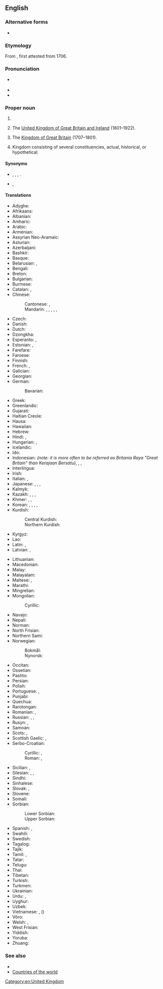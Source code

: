 ==English==
{{wikipedia}}
{{wikivoyage}}

===Alternative forms===
*

===Etymology===
From , first attested from 1706.

===Pronunciation===
* {{a|UK|US}} {{IPA|en|/juːˌnaɪ.tɪd ˈkɪŋ.dəm/|/jʊˌnaɪ.tɪd ˈkɪŋ.dəm/|/jəˌnaɪ.tɪd ˈkɪŋ.dəm/}}
* {{audio|en|en-us-United Kingdom.ogg|Audio (US)}}
* {{hyphenation|en|Unit|ed King|dom}}

===Proper noun===
{{en-proper noun|head=[[united|United]] [[kingdom|Kingdom]]}}

# 
# {{senseid|en|Q174193}}{{lb|en|historical}} The [[United Kingdom of Great Britain and Ireland]] (1801–1922).
# {{senseid|en|Q161885}}{{lb|en|historical|informal|nonstandard}} The [[Kingdom of Great Britain]] (1707–1801).
# {{lb|en|nation's name}} Kingdom consisting of several constituencies, actual, historical, or hypothetical.
#: {{ux|en|'''United Kingdom''' of Portugal, Brazil and the Algarves.}}

====Synonyms====
* {{sense|Sense 1}} {{l|en|United Kingdom of Great Britain and Northern Ireland}} {{qualifier|official name}}, {{l|en|Great Britain}} {{qualifier|loosely}}, {{l|en|Britain}} {{qualifier|loosely}}, {{l|en|England}} {{qualifier|non-standard; sometimes offensive}}.
* {{sense|Sense 3}} {{l|en|Great Britain}} {{qualifier|official name}}, {{l|en|Kingdom of Great Britain}} {{qualifier|modern use}}

====Translations====
{{trans-top-also|id=Q145|sovereign state in Europe|Great Britain}}
* Adyghe: {{t|ady|Британиешхо Пачъыхьыгъо}}
* Afrikaans: {{t+|af|Verenigde Koninkryk}}
* Albanian: {{t|sq|Mbretëria e Bashkuar}}
* Amharic: {{t|am|ዩናይትድ ኪንግደም}}
* Arabic: {{t+|ar|الْمَمْلَكَة الْمُتَّحِدَة|f|tr=al-mamlaka l-muttaḥida}}
* Armenian: {{t|hy|Միացյալ Թագավորություն}}
* Assyrian Neo-Aramaic: {{t|aii|ܡܲܠܟܘܼܬܵܐ ܡܚܲܝܕܬܵܐ|tr=mālkuta mḳaydta}}
* Asturian: {{t+|ast|Reinu Xuníu|m}}
* Azerbaijani: {{t|az|Birləşmiş Krallıq}}
* Bashkir: {{t|ba|Берләшкән Короллеге}}
* Basque: {{t+|eu|Erresuma Batua}}
* Belarusian: {{t|be|Злу́чанае Карале́ўства|n}}, {{t|be|Аб'ядна́нае Карале́ўства|n}}
* Bengali: {{t+|bn|যুক্তরাজ্য|tr=juktôrajjô}}
* Breton: {{t|br|Rouantelezh Unanet}}
* Bulgarian: {{t|bg|Обедине́но кра́лство|n}}
* Burmese: {{t|my|ယူနိုက်တက်ကင်းဒမ်း}}
* Catalan: {{t+|ca|Regne Unit|m}}, {{t|ca|Regne Unit de la Gran Bretanya i Irlanda del Nord|m}}
* Chinese:
*: Cantonese: {{t|yue|英國|tr=jing1 gwok3}}, {{t|yue|大英聯合王國|tr=daai6 jing1 lyun4 hap6 wong4 gwok3}}
*: Mandarin: {{t+|cmn|英國}}, {{t+|cmn|英国|tr=Yīngguó}}, {{t+|cmn|大不列顛及北愛爾蘭聯合王國}}, {{t+|cmn|大不列颠及北爱尔兰联合王国|tr=Dà-Bùlièdiān jí Běi-Ài'ěrlán Liánhé Wángguó}}, {{t+|cmn|聯合王國}}, {{t+|cmn|联合王国|tr=Liánhé Wángguó}}
* Czech: {{t+|cs|Spojené království|n}}
* Danish: {{t|da|Forenede Kongerige|n}}
* Dutch: {{t+|nl|Verenigd Koninkrijk|n}}
* Dzongkha: {{t|dz|ཡུ་ནའི་ཊེཊ་ཀིང་ཌམ}}
* Esperanto: {{t|eo|Unuiĝinta Regno}}, {{t|eo|Unuiĝinta Reĝlando}}
* Estonian: {{t+|et|Ühendkuningriik}} {{qualifier|only in diplomacy}}, {{t|et|Suurbritannia ja Põhja-Iiri Ühendkuningriik}}
* Farefare: {{t|gur|Ɩŋɔ}}
* Faroese: {{t|fo|Hitt Sameinda Kongsríki|n}}
* Finnish: {{t+|fi|Yhdistynyt kuningaskunta}}
* French: {{t+|fr|Royaume-Uni|m}}, {{t+|fr|Royaume-Uni de Grande-Bretagne et d'Irlande du Nord|m}}
* Galician: {{t+|gl|Reino Unido|m}}
* Georgian: {{t|ka|გაერთიანებული სამეფო}}
* German: {{t+|de|Vereinigtes Königreich|n}}
*: Bavarian: {{t|bar|Vaeinigte Kinireich}}
* Greek: {{t+|el|Ηνωμένο Βασίλειο|n}}
* Greenlandic: {{t|kl|Tuluit Nunaat}}
* Gujarati: {{t|gu|યુનાઇટેડ કિંગડમ}}
* Haitian Creole: {{t|ht|Wayòm Ini}}
* Hausa: {{t+|ha|Birtaniya}}
* Hawaiian: {{t|haw|Aupuni Mōʻī Hui Pū ʻia}}
* Hebrew: {{t|he|הַמַמְלָכָה הַמְאֻחֶדֶת|tr=ha-mamlakha ha-meukhedet}}
* Hindi: {{t|hi|यूनाइटेड किंगडम|m}}, {{t+|hi|संयुक्त राजशाही|m}}
* Hungarian: {{t+|hu|Egyesült Királyság}}, {{t+|hu|Nagy-Britannia és Észak-Írország Egyesült Királysága}}
* Icelandic: {{t|is|Hið sameinaða konungsríki|n}}
* Ido: {{t+|io|Unionita Rejio}}
* Indonesian: {{t|id|Kerajaan Bersatu}} ''(note: it is more often to be referred as Britania Raya "Great Britain" than Kerajaan Bersatu)'', {{t+|id|Britania Raya}}, {{t|id|Inggris Raya}}, {{t+|id|Inggris}}
* Interlingua: {{t|ia|Regno Unite}}
* Irish: {{t|ga|Ríocht Aontaithe|alt=An Ríocht Aontaithe|f}}
* Italian: {{t+|it|Regno Unito|m}}, {{t+|it|Regno Unito di Gran Bretagna e Irlanda del Nord|m}}
* Japanese: {{t+|ja|英国|tr=えいこく, Eikoku}}, {{t+|ja|イギリス|tr=Igirisu}}, {{t+|ja|グレートブリテン及び北アイルランド連合王国|tr=Gurēto Buriten oyobi Kita Airurando rengō ōkoku}}, {{t+|ja|連合王国|tr=れんごうおうこく, Rengō ōkoku}}
* Kalmyk: {{t|xal|Ниицәтә Нутг}}
* Kazakh: {{t|kk|Біріккен Корольдік}}, {{t|kk|Құрама Патшалық}} {{q|rare}}, {{t|kk|Ұлыбритания және Солтүстік Ирландия Біріккен Корольдігі}}, {{t|kk|Біріккен Патшалық}}
* Khmer: {{t|km|ចក្រភពអង់គ្លេស}}, {{t|km|សហរាជាណាចក្រ}}, {{t+|km|រាជាណាចក្ររួម}}
* Korean: {{t+|ko|^영국(英國)}}, {{t|ko|^그레이트브리튼 북아일랜드 연합 왕국}}, {{t|ko|^연합 왕국}}, {{t|ko|^대브리텐 및 북아일랜드 련합 왕국}} {{qualifier|North Korea}}, {{t|ko|^련합 왕국}} {{qualifier|North Korea}}
* Kurdish:
*: Central Kurdish: {{t|ckb|شانشینی یەکگرتوو|tr=şanşînî yekgrtû}}
*: Northern Kurdish: {{t+|kmr|Keyaniya Yekbûyî}}
* Kyrgyz: {{t|ky|Бириккен Падышалык}}
* Lao: {{t+|lo|ສະຫະລາຊະອານາຈັກ}}
* Latin: {{t|la|Rēgnum Ūnītum|n}}, {{t|la|Britanniarum Regnum|n}}
* Latvian: {{t|lv|Apvienotā Karaliste|f}}, {{t|lv|Lielbritānijas un Ziemeļīrijas Apvienotā Karaliste|f}}
{{trans-mid}}
* Lithuanian: {{t+|lt|Jungtinė Karalystė}}
* Macedonian: {{t+|mk|Обединето Кралство|n}}
* Malay: {{t|ms|United Kingdom}}
* Malayalam: {{t|ml|യുണൈറ്റഡ് കിങ്ഡം}}
* Maltese: {{t|mt|Renju Unit|}}, {{t|mt|Ir-Renju Unit tal-Gran Brittanja u l-Irlanda ta' Fuq}}
* Marathi: {{t|mr|युनायटेड किंग्डम}}
* Mingrelian: {{t|xmf|გოართოიანაფილი ომაფე}}
* Mongolian:
*: Cyrillic: {{t|mn|Нэгдсэн Вант улс}}
* Navajo: {{t|nv|Tótaʼ Dineʼé Bikéyah}}
* Nepali: {{t|ne|संयुक्त अधिराज्य}}
* Norman: {{t|nrf|Rouoyaume Unni|m|alt=Le Rouoyaume Unni}}
* North Frisian: {{t|frr|Feriind Kiningrik}}
* Northern Sami: {{t|se|Ovttastuvvan gonagasriika}}
* Norwegian:
*: Bokmål: {{t|no|Det forente kongerike Storbritannia og Nord-Irland|n}}
*: Nynorsk: {{t|nn|Det sameinte kongeriket Storbritannia og Nord-Irland|n}}
* Occitan: {{t+|oc|Reialme Unit|m}}
* Ossetian: {{t|os|Иугонд Паддзахад}}
* Pashto: {{t|ps|د سترې بریتانيې او شمالي ايرلينډ متحد سلطنت|tr=da sathre bareethanye aw shamalai ieralaend mathhd salathnth}}
* Persian: {{t|fa|پادشاهی متحد|tr=pâdešâhi-ye mottahed}}
* Polish: {{t+|pl|Zjednoczone Królestwo|n}}
* Portuguese: {{t+|pt|Reino Unido|m}}, {{t|pt|Reino Unido da Grã-Bretanha e Irlanda do Norte|m}}
* Punjabi: {{t|pa|ਸੰਯੁਕਤ ਬਾਦਸ਼ਾਹੀ}}
* Quechua: {{t|qu|Hukllachasqa Qhapaq Suyu}}
* Rarotongan: {{t|rar|Paratāne}}
* Romanian: {{t|ro|Regatul Unit al Marii Britanii și Irlandei de Nord|n}}, {{t+|ro|Regatul Unit|n}}
* Russian: {{t+|ru|Великобрита́ния}}, {{t+|ru|Соединённое Короле́вство|n}}, {{t+|ru|Соединённое Короле́вство Великобрита́нии и Се́верной Ирла́ндии|n}}
* Rusyn: {{t|rue|Велика Брітанія|n}}, {{t|rue|Споєне кралёвство Великой Брітанії і Северного Ірьска|n}}
* Samoan: {{t|sm|Iunaite Malo}}
* Scots: {{t|sco|Unitit Kinrick}}, {{t|sco|Unitit Kinrick o Greet Britain an Norlin Airlann}}
* Scottish Gaelic: {{t|gd|Rìoghachd Aonaichte|f|alt=An Rìoghachd Aonaichte}}, {{t|gd|Rìoghachd Aonaichte na Breatainn Mhòr agus Eirinn a Tuath|f}}
* Serbo-Croatian:
*: Cyrillic: {{t|sh|Уједињено Краљевство|n}}, {{t|sh|Уједињено Краљевство Велике Британије и Сјеверне Ирске|n}}
*: Roman: {{t|sh|Ujedinjeno Kraljevstvo|n}}, {{t|sh|Ujedinjeno Kraljevstvo Velike Britanije i Sjeverne Irske|n}}
* Sicilian: {{t|scn|Regnu Unitu|m}}, {{t|scn|Regnu Unitu dâ Britagna Granni e di l'Irlanna dû Norti|m}}
* Silesian: {{t|szl|Zjydnoczůne Krůlestwo Wjelgij Brytańije i Irlandyje Půłnocny|n}} {{qualifier|literal translation of the full name}}, {{qualifier|colloquially:}} {{t|szl|Yngland|m}}, {{t|szl|Anglijo|f}}
* Sindhi: {{t|sd|گڏيل بادشاھت}}
* Sinhalese: {{t|si|එක්‍සත් රාජධානිය}}
* Slovak: {{t|sk|Spojené kráľovstvo|n}}, {{t+|sk|Spojené kráľovstvo Veľkej Británie a Severného Írska|n}}
* Slovene: {{t+|sl|Zdrúženo kraljéstvo|n}}
* Somali: {{t|so|Midowga boqortooyada}}
* Sorbian:
*: Lower Sorbian: {{t|dsb|Zjadnośone kralojstwo}}
*: Upper Sorbian: {{t|hsb|Zjednoćene kralestwo}}
* Spanish: {{t+|es|Reino Unido|m}}, {{t|es|Reino Unido de Gran Bretaña e Irlanda del Norte|m}}
* Swahili: {{t|sw|Ufalme wa Muungano}}
* Swedish: {{t+|sv|Förenade kungariket|n}}
* Tagalog: {{t|tl|Reyno Unido}}
* Tajik: {{t+|tg|Подшоҳии Муттаҳида}}
* Tamil: {{t+|ta|ஐக்கிய இராச்சியம்}}, {{t|ta|ஐக்கிய இராச்சியத்தில்}}
* Tatar: {{t|tt|Берләшкән Патшалык}}
* Telugu: {{t+|te|యునైటెడ్ కింగ్‌డమ్}}
* Thai: {{t+|th|สหราชอาณาจักร}}
* Tibetan: {{t|bo|དབྱིན་ཇི་རྒྱལ་ཕྲན་གཅིག་སྡུད}}
* Turkish: {{t+|tr|Birleşik Krallık}}
* Turkmen: {{t|tk|Birleşen Patyşalyk}}
* Ukrainian: {{t|uk|Сполу́чене Королі́вство|n}}
* Urdu: {{t|ur|مملکت متحدہ|tr=mamlakat-i muttahidā}}, {{t|ur|یونائٹڈ کنگڈم|m|tr=yūnāiṭeḍ kiṅgḍam}}
* Uyghur: {{t|ug|بۈيۈك برىتانىيە ۋە شىمالىي ئىرلاندىيە بىرلەشمە پادىشاھلىقى}}
* Uzbek: {{t+|uz|Birlashgan Qirollik}}
* Vietnamese: {{t+|vi|Vương quốc Anh}}, {{t+|vi|Anh Quốc}} ({{t|vi|英國}})
* Võro: {{t|vro|Ühendkuningriik}}
* Welsh: {{t|cy|Teyrnas Unedig|f|alt=Y Deyrnas Unedig}}, {{t|cy|Teyrnas Gyfunol|f|alt=Y Deyrnas Gyfunol}}
* West Frisian: {{t|fy|Feriene Keninkryk}}
* Yiddish: {{t|yi|פֿאַראייניקט קעניגרײַך|n}}
* Yoruba: {{t|yo|Orílẹ́ède Omobabirin}}
* Zhuang: {{t|za|Yinghgoz}}
{{trans-bottom}}

===See also===
* {{list:countries of Europe/en}}{{topics|en|Countries in Europe}}
* [[Appendix:Countries of the world|Countries of the world]]

[[Category:en:United Kingdom]]